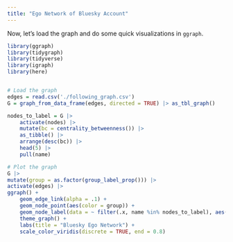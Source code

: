```yaml
---
title: "Ego Network of Bluesky Account"
---
```


Now, let's load the graph and do some quick visualizations in `ggraph`.


```r
library(ggraph)
library(tidygraph)
library(tidyverse)
library(igraph)
library(here)


# Load the graph
edges = read.csv('./following_graph.csv')
G = graph_from_data_frame(edges, directed = TRUE) |> as_tbl_graph()

```

```r
nodes_to_label = G |> 
    activate(nodes) |> 
    mutate(bc = centrality_betweenness()) |> 
    as_tibble() |> 
    arrange(desc(bc)) |>
    head(5) |> 
    pull(name)

# Plot the graph
G |>
mutate(group = as.factor(group_label_prop())) |>
activate(edges) |>
ggraph() +
    geom_edge_link(alpha = .1) +
    geom_node_point(aes(color = group)) +
    geom_node_label(data = ~ filter(.x, name %in% nodes_to_label), aes(label=name), repel = TRUE) +
    theme_graph() +
    labs(title = "Bluesky Ego Network") +
    scale_color_viridis(discrete = TRUE, end = 0.8)
```
